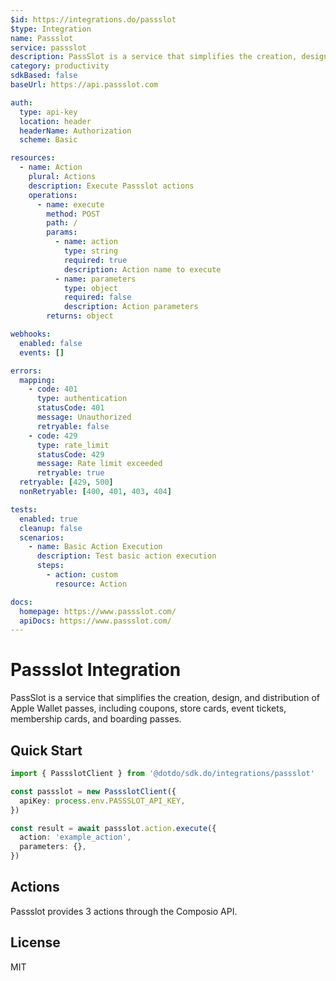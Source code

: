 ```yaml
---
$id: https://integrations.do/passslot
$type: Integration
name: Passslot
service: passslot
description: PassSlot is a service that simplifies the creation, design, and distribution of Apple Wallet passes, including coupons, store cards, event tickets, membership cards, and boarding passes.
category: productivity
sdkBased: false
baseUrl: https://api.passslot.com

auth:
  type: api-key
  location: header
  headerName: Authorization
  scheme: Basic

resources:
  - name: Action
    plural: Actions
    description: Execute Passslot actions
    operations:
      - name: execute
        method: POST
        path: /
        params:
          - name: action
            type: string
            required: true
            description: Action name to execute
          - name: parameters
            type: object
            required: false
            description: Action parameters
        returns: object

webhooks:
  enabled: false
  events: []

errors:
  mapping:
    - code: 401
      type: authentication
      statusCode: 401
      message: Unauthorized
      retryable: false
    - code: 429
      type: rate_limit
      statusCode: 429
      message: Rate limit exceeded
      retryable: true
  retryable: [429, 500]
  nonRetryable: [400, 401, 403, 404]

tests:
  enabled: true
  cleanup: false
  scenarios:
    - name: Basic Action Execution
      description: Test basic action execution
      steps:
        - action: custom
          resource: Action

docs:
  homepage: https://www.passslot.com/
  apiDocs: https://www.passslot.com/
---
```


# Passslot Integration

PassSlot is a service that simplifies the creation, design, and distribution of Apple Wallet passes, including coupons, store cards, event tickets, membership cards, and boarding passes.

## Quick Start

```typescript
import { PassslotClient } from '@dotdo/sdk.do/integrations/passslot'

const passslot = new PassslotClient({
  apiKey: process.env.PASSSLOT_API_KEY,
})

const result = await passslot.action.execute({
  action: 'example_action',
  parameters: {},
})
```

## Actions

Passslot provides 3 actions through the Composio API.

## License

MIT

